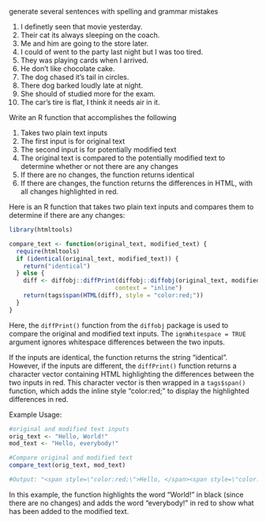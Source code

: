 generate several sentences with spelling and grammar mistakes


1. I definetly seen that movie yesterday.
2. Their cat its always sleeping on the coach.
3. Me and him are going to the store later.
4. I could of went to the party last night but I was too tired.
5. They was playing cards when I arrived.
6. He don't like chocolate cake.
7. The dog chased it's tail in circles.
8. There dog barked loudly late at night.
9. She should of studied more for the exam.
10. The car's tire is flat, I think it needs air in it.



Write an R function that accomplishes the following

1. Takes two plain text inputs
2. The first input is for original text
3. The second input is for potentially modified text
4. The original text is compared to the potentially modified text to determine whether or not there are any changes
5. If there are no changes, the function returns identical
6. If there are changes, the function returns the differences in HTML, with all changes highlighted in red.



Here is an R function that takes two plain text inputs and compares them to determine if there are any changes:

```R
library(htmltools)

compare_text <- function(original_text, modified_text) {
  require(htmltools)
  if (identical(original_text, modified_text)) {
    return("identical")
  } else {
    diff <- diffobj::diffPrint(diffobj::diffobj(original_text, modified_text, ignWhitespace = TRUE), 
                              context = "inline")
    return(tags$span(HTML(diff), style = "color:red;"))
  }
}
```

Here, the `diffPrint()` function from the `diffobj` package is used to compare the original and modified text inputs. The `ignWhitespace = TRUE` argument ignores whitespace differences between the two inputs. 

If the inputs are identical, the function returns the string "identical". However, if the inputs are different, the `diffPrint()` function returns a character vector containing HTML highlighting the differences between the two inputs in red. This character vector is then wrapped in a `tags$span()` function, which adds the inline style "color:red;" to display the highlighted differences in red.

Example Usage:
```R
#original and modified text inputs
orig_text <- "Hello, World!"
mod_text <- "Hello, everybody!"

#Compare original and modified text
compare_text(orig_text, mod_text)

#Output: "<span style=\"color:red;\">Hello, </span><span style=\"color:#000000;\">World!</span><span style=\"color:red;\">everybody!</span>"
```

In this example, the function highlights the word "World!" in black (since there are no changes) and adds the word "everybody!" in red to show what has been added to the modified text.

